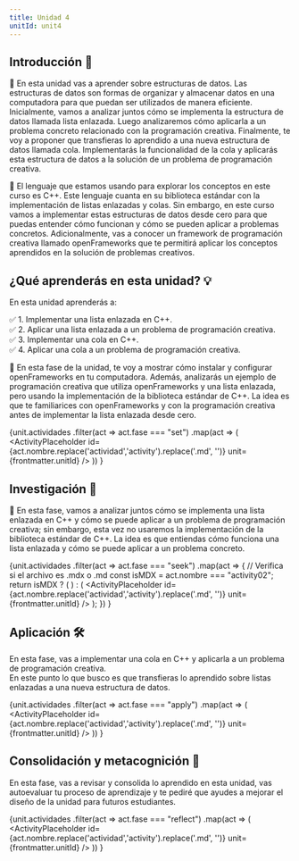 ```yaml
---
title: Unidad 4
unitId: unit4
---
```




## Introducción 📜

📌 En esta unidad vas a aprender sobre estructuras de datos. Las estructuras de datos son formas de 
organizar y almacenar datos en una computadora para que puedan ser utilizados de manera eficiente. 
Inicialmente, vamos a analizar juntos cómo se implementa la estructura de datos llamada lista enlazada. 
Luego analizaremos cómo aplicarla a un problema concreto relacionado con la programación creativa. 
Finalmente, te voy a proponer que transfieras lo aprendido a una nueva estructura de datos llamada cola. 
Implementarás la funcionalidad de la cola y aplicarás esta estructura de datos a la solución de un 
problema de programación creativa.

📌 El lenguaje que estamos usando para explorar los conceptos en este curso es C++. Este lenguaje cuanta 
en su biblioteca estándar con la implementación de listas enlazadas y colas. Sin embargo, en este curso 
vamos a implementar estas estructuras de datos desde cero para que puedas entender cómo funcionan y 
cómo se pueden aplicar a problemas concretos. Adicionalmente, vas a conocer un framework de programación 
creativa llamado openFrameworks que te permitirá aplicar los conceptos aprendidos en la solución de
problemas creativos.

## ¿Qué aprenderás en esta unidad? 💡

En esta unidad aprenderás a:

✅ 1. Implementar una lista enlazada en C++.  
✅ 2. Aplicar una lista enlazada a un problema de programación creativa.  
✅ 3. Implementar una cola en C++.  
✅ 4. Aplicar una cola a un problema de programación creativa.  

📌 En esta fase de la unidad, te voy a mostrar cómo instalar y configurar openFrameworks en tu computadora. 
Además, analizarás un ejemplo de programación creativa que utiliza openFrameworks y una lista enlazada, 
pero usando la implementación de la biblioteca estándar de C++. La idea es que te familiarices con 
openFrameworks y con la programación creativa antes de implementar la lista enlazada desde cero.

{unit.actividades
  .filter(act => act.fase === "set")
  .map(act => (
    <ActivityPlaceholder 
      id={act.nombre.replace('actividad','activity').replace('.md', '')} 
      unit={frontmatter.unitId} 
    />
  ))
}


## Investigación 🔎

📌 En esta fase, vamos a analizar juntos cómo se implementa una lista enlazada en C++ y cómo se puede 
aplicar a un problema de programación creativa; sin embargo, esta vez no usaremos la implementación de la 
biblioteca estándar de C++. La idea es que entiendas cómo funciona una lista enlazada y cómo se puede
aplicar a un problema concreto.

{unit.actividades
  .filter(act => act.fase === "seek")
  .map(act => {
    // Verifica si el archivo es .mdx o .md
    const isMDX = act.nombre === "activity02";
    return isMDX ? (
      <ActivityPlaceholder 
        id="activity02" 
        unit={frontmatter.unitId}
      />
    ) : (
      <ActivityPlaceholder 
        id={act.nombre.replace('actividad','activity').replace('.md', '')} 
        unit={frontmatter.unitId}
      />
    );
  })
}


## Aplicación 🛠 

En esta fase, vas a implementar una cola en C++ y aplicarla a un problema de programación creativa.  
En este punto lo que busco es que transfieras lo aprendido sobre listas enlazadas a una nueva estructura 
de datos.

{unit.actividades
  .filter(act => act.fase === "apply")
  .map(act => (
    <ActivityPlaceholder 
      id={act.nombre.replace('actividad','activity').replace('.md', '')} 
      unit={frontmatter.unitId} 
    />
  ))
}

## Consolidación y metacognición 🤔

En esta fase, vas a revisar y consolida lo aprendido en esta unidad, vas autoevaluar tu proceso 
de aprendizaje y te pediré que ayudes a mejorar el diseño de la unidad para futuros estudiantes.

{unit.actividades
  .filter(act => act.fase === "reflect")
  .map(act => (
    <ActivityPlaceholder 
      id={act.nombre.replace('actividad','activity').replace('.md', '')} 
      unit={frontmatter.unitId} 
    />
  ))
}
